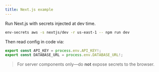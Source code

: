 ```yaml
---
title: Next.js example
---
```


Run Next.js with secrets injected at dev time.

```bash
env-secrets aws -s nextjs/dev -r us-east-1 -- npm run dev
```

Then read config in code via:

```ts
export const API_KEY = process.env.API_KEY!;
export const DATABASE_URL = process.env.DATABASE_URL!;
```

> For server components only—do **not** expose secrets to the browser.
